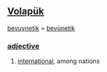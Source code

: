 == [[Volapük]] == 
[[bevuynetik]] = [[bevünetik]] 
=== [[adjective]] === 
#  [[international]], among nations